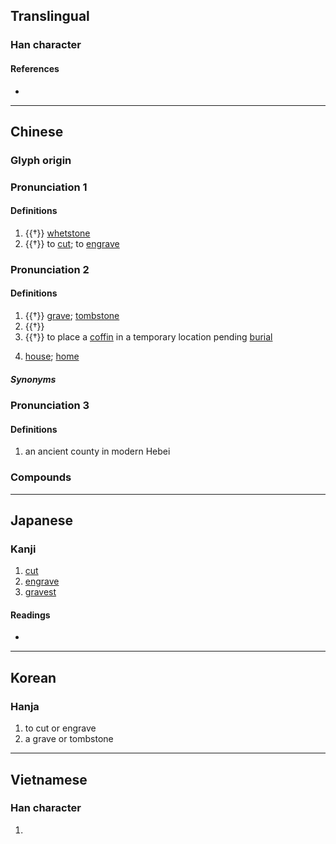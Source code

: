{{character info/new}}
==Translingual==

===Han character===
{{Han char|rn=27|rad=厂|as=08|sn=10|four=71261|canj=MTA|ids=⿸厂昔}}

====References====
* {{Han ref|kx=0161.370|dkj=02961|dj=0368.140|hdz=10073.090|uh=539D|ud=21405|bh=ADED|bd=44525}}

----

==Chinese==
{{zh-forms}}

===Glyph origin===
{{Han etym}}

===Pronunciation 1===
{{zh-pron
|m=cuò
|c=cou3
|md=chuó
|mn=chhù
|mn-t=cu3
|mc=1
|oc=2
|ma=
|cat=n,v
}}

====Definitions====
{{zh-hanzi}}

# {{†}} [[whetstone]]
# {{†}} to [[cut]]; to [[engrave]]
===Pronunciation 2===
{{zh-pron
|m=cuò
|c=cou3
|md=chuó
|mn=chhù
|mn-t=cu3
|mc=2
|oc=1
|ma=
|cat=n,v
}}

====Definitions====
{{zh-hanzi}}

# {{†}} [[grave]]; [[tombstone]]
# {{†}} {{zh-alt-form|措|to place}}
# {{†}} to place a [[coffin]] in a temporary location pending [[burial]]
# {{lb|zh|Min}} [[house]]; [[home]]

=====Synonyms=====
{{zh-dial|房子}}
{{zh-dial|家}}
===Pronunciation 3===
{{zh-pron
|m=jí
|cat=pn
}}

====Definitions====
{{zh-hanzi}}

# an ancient county in modern Hebei
===Compounds===
{{zh-der|五方雜厝|厝基|厝火積薪|厝薪於火|厝身|厝邊|古厝|奉厝|安厝|浮厝|積薪厝火|透天厝|厝主|厝契|厝後|厝心裡|厝頂|厝囝|厝囝厝伲|厝簷|厝脊|厝殼|厝裡}}

----

==Japanese==

===Kanji===
{{ja-kanji|grade=|rs=厂08}}

# [[cut]]
# [[engrave]]
# [[gravest]]

====Readings====
* {{ja-readings|on=[[さく]] (saku), [[そ]] (so), [[せき]] (seki), [[じゃく]] (jaku)|kun=[[と]] (to), [[まじる]] (majiru), [[おく]] (oku)}}

----

==Korean==

===Hanja===
{{ko-hanja|hangeul=조|rv=jo|mr=cho}}

# to cut or engrave
# a grave or tombstone

----

==Vietnamese==

===Han character===
{{vi-readings|rs=厂08|hanviet=xó}}

# {{defn|lang=vi|sort=厂08}}